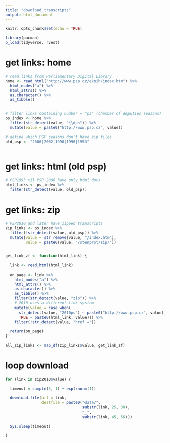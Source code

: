 ```yaml
---
title: "download_transcripts"
output: html_document
---
```


```r
knitr::opts_chunk$set(echo = TRUE)

library(pacman)
p_load(tidyverse, rvest)
```

# get links: home
```r
# read links from Parliamentary Digital Library
home <- read_html("http://www.psp.cz/eknih/index.htm") %>%
  html_nodes("a") %>%
  html_attrs() %>%
  as.character() %>%
  as_tibble()


# filter links containing number + "ps" (chamber of deputies seasons)
ps_index <- home %>%
  filter(str_detect(value, "\\dps")) %>%
  mutate(value = paste0("http://www.psp.cz", value))

# define which PSP seasons don't have zip files
old_psp <- "2006|2002|1998|1996|1993"
  
```

# get links: html (old psp)
```r
# PSP1993 til PSP 2006 have only html docs
html_links <- ps_index %>%
  filter(str_detect(value, old_psp))
```

# get links: zip
```r
# PSP2010 and later have zipped transcripts
zip_links <- ps_index %>%
  filter(!str_detect(value, old_psp)) %>%
  mutate(value = str_remove(value, "/index.htm"),
         value = paste0(value, "/stenprot/zip/"))


get_link_zf <- function(html_link) {
  
  link <- read_html(html_link)
  
  on_page <- link %>%
    html_nodes("a") %>%
    html_attrs() %>%
    as.character() %>%
    as_tibble() %>%
    filter(str_detect(value, "zip")) %>%
    # 2010 uses a different link system
    mutate(value = case_when(
      str_detect(value, "2010ps") ~ paste0("http://www.psp.cz", value),
      TRUE ~ paste0(html_link, value))) %>%
    filter(!str_detect(value, "href ="))
  
  return(on_page)
}

all_zip_links <- map_df(zip_links$value, get_link_zf)
```



# loop download
```r
for (link in zip2010$value) {
  
  timeout = sample(5, 1) + exp(rnorm(1))
  
  download.file(url = link, 
                destfile = paste0("data/",
                                  substr(link, 25, 30),
                                  "_",
                                  substr(link, 45, 56)))
  
  Sys.sleep(timeout)
  
}
```


